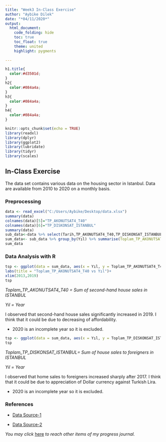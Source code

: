 ---
title: "Week3 In-Class Exercise"
author: "Aybike Dilek"
date: "*04/11/2020*"
output:
  html_document:
    code_folding: hide
    toc: true
    toc_float: true
    theme: united
    highlight: pygments
  
---
```{css, echo = FALSE}
h1.title{
  color:#d3501d;
}
h2{
  color:#084a4a;
}
h3{
  color:#084a4a;
}
h4{
  color:#084a4a;
}
```
```{r setup, include=FALSE}
knitr::opts_chunk$set(echo = TRUE)
library(readxl)
library(dplyr)
library(ggplot2)
library(lubridate)
library(tidyr)
library(scales)
```

## In-Class Exercise

The data set contains various data on the housing sector in Istanbul. Data are available from 2010 to 2020 on a monthly basis.

### Preprocessing

```{r}
data <- read_excel("C:/Users/Aybike/Desktop/data.xlsx")
summary(data)
colnames(data)[5]="TP_AKONUTSAT4_T40"
colnames(data)[6]="TP_DISKONSAT_ISTANBUL"
summary(data)
sub_data<-data %>% select(Tarih,TP_AKONUTSAT4_T40,TP_DISKONSAT_ISTANBUL) %>% mutate(Gün=as.Date(paste0(Tarih,"-01"))) %>% mutate(Yıl=year(Gün)) 
sum_data<- sub_data %>% group_by(Yıl) %>% summarise(Toplam_TP_AKONUTSAT4_T40 =  sum(TP_AKONUTSAT4_T40),Toplam_TP_DISKONSAT_ISTANBUL=sum(TP_DISKONSAT_ISTANBUL))
sum_data
```

### Data Analysis with R  

```{r}
tsp <- ggplot(data = sum_data, aes(x = Yıl, y = Toplam_TP_AKONUTSAT4_T40))+geom_line(color="#d3501d",size=1)+
labs(title = "Toplam_TP_AKONUTSAT4_T40 vs Yıl")+
xlim(2013,2019)
tsp
```

*Toplam_TP_AKONUTSAT4_T40 = Sum of second-hand house sales in ISTANBUL*

*Yıl = Year*

I observed that second-hand house sales significantly increased in 2019. I think that it could be due to decreasing of affordability.

* 2020 is an incomplete year so it is excluded.

```{r}
tsp <- ggplot(data = sum_data, aes(x = Yıl, y = Toplam_TP_DISKONSAT_ISTANBUL))+ geom_line(color = "#00AFBB", size = 1) + xlim(2013,2019)+labs(title = "Toplam_TP_DISKONSAT_ISTANBUL vs Yıl")
tsp
```

*Toplam_TP_DISKONSAT_ISTANBUL= Sum of house sales to foreigners in ISTANBUL*

*Yıl = Year*

I observed that home sales to foreigners increased sharply after 2017. I think that it could be due to appreciation of Dollar currency against Turkish Lira.

* 2020 is an incomplete year so it is excluded.

### References

* [Data Source-1](http://www.tuik.gov.tr/)

* [Data Source-2](http://www.tcmb.gov.tr/)

*You may click* [here](https://pjournal.github.io/mef04-AybikeDilek/) *to reach other items of my progress journal.* 